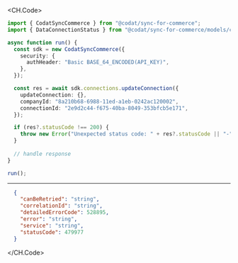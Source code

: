 
<CH.Code>
```typescript UpdateConnection.ts
import { CodatSyncCommerce } from "@codat/sync-for-commerce";
import { DataConnectionStatus } from "@codat/sync-for-commerce/models/components";

async function run() {
  const sdk = new CodatSyncCommerce({
    security: {
      authHeader: "Basic BASE_64_ENCODED(API_KEY)",
    },
  });

  const res = await sdk.connections.updateConnection({
    updateConnection: {},
    companyId: "8a210b68-6988-11ed-a1eb-0242ac120002",
    connectionId: "2e9d2c44-f675-40ba-8049-353bfcb5e171",
  });

  if (res?.statusCode !== 200) {
    throw new Error("Unexpected status code: " + res?.statusCode || "-");
  }
  
  // handle response
}

run();
```
---

```json Example Response
  {
    "canBeRetried": "string",
    "correlationId": "string",
    "detailedErrorCode": 528895,
    "error": "string",
    "service": "string",
    "statusCode": 479977
  }
```
</CH.Code>
